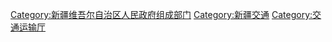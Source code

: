 [[Category:新疆维吾尔自治区人民政府组成部门|Category:新疆维吾尔自治区人民政府组成部门]]
[[Category:新疆交通|Category:新疆交通]]
[[Category:交通运输厅|Category:交通运输厅]]
